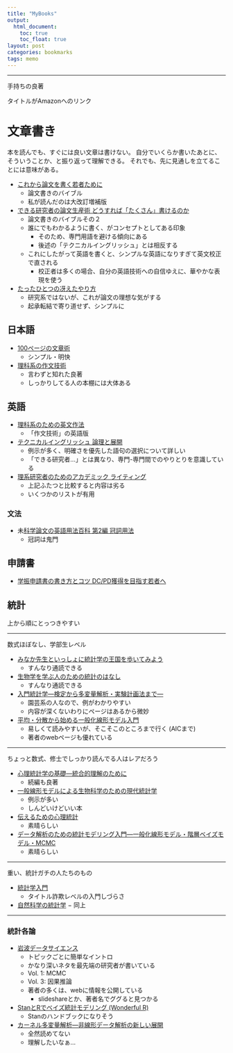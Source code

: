 ```yaml
---
title: "MyBooks"
output:
  html_document:
    toc: true
    toc_float: true
layout: post
categories: bookmarks
tags: memo
---
```


-------

手持ちの良著

タイトルがAmazonへのリンク

# 文章書き

本を読んでも、すぐには良い文章は書けない。
自分でいくらか書いたあとに、そういうことか、と振り返って理解できる。
それでも、先に見通しを立てることには意味がある。

- [これから論文を書く若者ために](https://www.amazon.co.jp/%E3%81%93%E3%82%8C%E3%81%8B%E3%82%89%E8%AB%96%E6%96%87%E3%82%92%E6%9B%B8%E3%81%8F%E8%8B%A5%E8%80%85%E3%81%AE%E3%81%9F%E3%82%81%E3%81%AB-%E7%A9%B6%E6%A5%B5%E3%81%AE%E5%A4%A7%E6%94%B9%E8%A8%82%E7%89%88-%E9%85%92%E4%BA%95-%E8%81%A1%E6%A8%B9/dp/4320005953)
    - 論文書きのバイブル
    - 私が読んだのは大改訂増補版
- [できる研究者の論文生産術 どうすれば「たくさん」書けるのか](https://www.amazon.co.jp/%E3%81%A7%E3%81%8D%E3%82%8B%E7%A0%94%E7%A9%B6%E8%80%85%E3%81%AE%E8%AB%96%E6%96%87%E7%94%9F%E7%94%A3%E8%A1%93-%E3%81%A9%E3%81%86%E3%81%99%E3%82%8C%E3%81%B0%E3%80%8C%E3%81%9F%E3%81%8F%E3%81%95%E3%82%93%E3%80%8D%E6%9B%B8%E3%81%91%E3%82%8B%E3%81%AE%E3%81%8B-KS%E7%A7%91%E5%AD%A6%E4%B8%80%E8%88%AC%E6%9B%B8-%E3%83%9D%E3%83%BC%E3%83%AB-J%E3%83%BB%E3%82%B7%E3%83%AB%E3%83%B4%E3%82%A3%E3%82%A2/dp/4061531530)
    - 論文書きのバイブルその２
    - 誰にでもわかるように書く、がコンセプトとしてある印象
        - そのため、専門用語を避ける傾向にある
        - 後述の「テクニカルイングリッシュ」とは相反する
    - これにしたがって英語を書くと、シンプルな英語になりすぎて英文校正で直される
        - 校正者は多くの場合、自分の英語技術への自信ゆえに、華やかな表現を使う

- [たったひとつの冴えたやり方](https://www.amazon.co.jp/dp/4152089512/ref=dp_ob_title_bk)
    - 研究系ではないが、これが論文の理想な気がする
    - 起承転結で寄り道せず、シンプルに

## 日本語

- [100ページの文章術](https://www.amazon.co.jp/100%E3%83%9A%E3%83%BC%E3%82%B8%E3%81%AE%E6%96%87%E7%AB%A0%E8%A1%93-%EF%BC%8D%E3%82%8F%E3%81%8B%E3%82%8A%E3%82%84%E3%81%99%E3%81%84%E6%96%87%E7%AB%A0%E3%81%AE%E6%9B%B8%E3%81%8D%E6%96%B9%E3%81%AE%E3%81%99%E3%81%B9%E3%81%A6%E3%81%8C%E3%81%93%E3%81%93%E3%81%AB%EF%BC%8D-%E9%85%92%E4%BA%95-%E8%81%A1%E6%A8%B9/dp/4320005856)
    - シンプル・明快
- [理科系の作文技術](https://www.amazon.co.jp/%E7%90%86%E7%A7%91%E7%B3%BB%E3%81%AE%E4%BD%9C%E6%96%87%E6%8A%80%E8%A1%93-%E4%B8%AD%E5%85%AC%E6%96%B0%E6%9B%B8-624-%E6%9C%A8%E4%B8%8B-%E6%98%AF%E9%9B%84/dp/4121006240/ref=sr_1_2?ie=UTF8&qid=1483189329&sr=8-2&keywords=%E7%90%86%E7%A7%91%E7%B3%BB%E3%81%AE%E3%81%9F%E3%82%81%E3%81%AE%E8%8B%B1%E6%96%87%E4%BD%9C%E6%B3%95)
    - 言わずと知れた良著
    - しっかりしてる人の本棚には大体ある

## 英語

- [理科系のための英文作法](https://www.amazon.co.jp/%E7%90%86%E7%A7%91%E7%B3%BB%E3%81%AE%E3%81%9F%E3%82%81%E3%81%AE%E8%8B%B1%E6%96%87%E4%BD%9C%E6%B3%95-%E6%96%87%E7%AB%A0%E3%82%92%E3%81%AA%E3%82%81%E3%82%89%E3%81%8B%E3%81%AB%E3%81%A4%E3%81%AA%E3%81%90%E5%9B%9B%E3%81%A4%E3%81%AE%E6%B3%95%E5%89%87-%E4%B8%AD%E5%85%AC%E6%96%B0%E6%9B%B8-%E6%9D%89%E5%8E%9F-%E5%8E%9A%E5%90%89/dp/412101216X/ref=sr_1_1?ie=UTF8&qid=1483189329&sr=8-1&keywords=%E7%90%86%E7%A7%91%E7%B3%BB%E3%81%AE%E3%81%9F%E3%82%81%E3%81%AE%E8%8B%B1%E6%96%87%E4%BD%9C%E6%B3%95)
    - 「作文技術」の英語版
- [テクニカルイングリッシュ 論理と展開](https://www.amazon.co.jp/%E3%83%86%E3%82%AF%E3%83%8B%E3%82%AB%E3%83%AB%E3%83%BB%E3%82%A4%E3%83%B3%E3%82%B0%E3%83%AA%E3%83%83%E3%82%B7%E3%83%A5%E2%80%95%E8%AB%96%E7%90%86%E3%81%A8%E5%B1%95%E9%96%8B-%E7%AF%A0%E7%94%B0-%E7%BE%A9%E6%98%8E/dp/4523263973)
    - 例示が多く、明確さを優先した語句の選択について詳しい
    - 「できる研究者...」とは異なり、専門-専門間でのやりとりを意識している
- [理系研究者のためのアカデミック ライティング](https://www.amazon.co.jp/%E7%90%86%E7%B3%BB%E7%A0%94%E7%A9%B6%E8%80%85%E3%81%AE%E3%81%9F%E3%82%81%E3%81%AE%E3%82%A2%E3%82%AB%E3%83%87%E3%83%9F%E3%83%83%E3%82%AF-%E3%83%A9%E3%82%A4%E3%83%86%E3%82%A3%E3%83%B3%E3%82%B0-%E3%83%92%E3%83%A9%E3%83%AA%E3%83%BC%E3%83%BB%E3%82%B0%E3%83%A9%E3%82%B9%E3%83%9E%E3%83%B3-%E3%83%87%E3%82%A3%E3%83%BC%E3%83%AB/dp/4489021186)
    - 上記ふたつと比較すると内容は劣る
    - いくつかのリストが有用

### 文法

- 未[科学論文の英語用法百科 第2編 冠詞用法](https://www.amazon.co.jp/%E7%A7%91%E5%AD%A6%E8%AB%96%E6%96%87%E3%81%AE%E8%8B%B1%E8%AA%9E%E7%94%A8%E6%B3%95%E7%99%BE%E7%A7%91-%E7%AC%AC2%E7%B7%A8-%E5%86%A0%E8%A9%9E%E7%94%A8%E6%B3%95-%E3%82%B0%E3%83%AC%E3%83%B3-%E3%83%91%E3%82%B1%E3%83%83%E3%83%88/dp/4814000480)
    - 冠詞は鬼門
  

## 申請書

- [学振申請書の書き方とコツ DC/PD獲得を目指す若者へ](https://www.amazon.co.jp/%E5%AD%A6%E6%8C%AF%E7%94%B3%E8%AB%8B%E6%9B%B8%E3%81%AE%E6%9B%B8%E3%81%8D%E6%96%B9%E3%81%A8%E3%82%B3%E3%83%84-DC-PD%E7%8D%B2%E5%BE%97%E3%82%92%E7%9B%AE%E6%8C%87%E3%81%99%E8%8B%A5%E8%80%85%E3%81%B8-KS%E7%A7%91%E5%AD%A6%E4%B8%80%E8%88%AC%E6%9B%B8-%E5%A4%A7%E4%B8%8A/dp/4061531603)


## 統計

上から順にとっつきやすい

-----

数式ほぼなし、学部生レベル

- [みなか先生といっしょに統計学の王国を歩いてみよう](https://www.amazon.co.jp/%E3%81%BF%E3%81%AA%E3%81%8B%E5%85%88%E7%94%9F%E3%81%A8%E3%81%84%E3%81%A3%E3%81%97%E3%82%87%E3%81%AB-%E7%B5%B1%E8%A8%88%E5%AD%A6%E3%81%AE%E7%8E%8B%E5%9B%BD%E3%82%92%E6%AD%A9%E3%81%84%E3%81%A6%E3%81%BF%E3%82%88%E3%81%86%E3%80%9C%E6%83%85%E5%A0%B1%E3%81%AE%E6%B5%B7%E3%81%A8%E6%8E%A8%E8%AB%96%E3%81%AE%E5%B1%B1%E3%82%92%E8%B6%8A%E3%81%88%E3%82%8B%E7%BF%BC%E3%82%92%E3%82%A2%E3%83%8A%E3%82%BF%E3%81%AB%EF%BC%81-%E4%B8%89%E4%B8%AD-%E4%BF%A1%E5%AE%8F/dp/4758120587)
    - すんなり通読できる
- [生物学を学ぶ人のための統計のはなし](https://www.amazon.co.jp/%E7%94%9F%E7%89%A9%E5%AD%A6%E3%82%92%E5%AD%A6%E3%81%B6%E4%BA%BA%E3%81%AE%E3%81%9F%E3%82%81%E3%81%AE%E7%B5%B1%E8%A8%88%E3%81%AE%E3%81%AF%E3%81%AA%E3%81%97-%E3%81%8D%E3%81%BF%E3%81%AB%E3%82%82%E5%87%BA%E3%81%9B%E3%82%8B%E6%9C%89%E6%84%8F%E5%B7%AE-%E7%B2%95%E8%B0%B7-%E8%8B%B1%E4%B8%80/dp/4829921234/ref=pd_sbs_14_t_1?_encoding=UTF8&psc=1&refRID=P332XS65Q775Y9QX3N93)
    - すんなり通読できる
- [入門統計学—検定から多変量解析・実験計画法まで—](https://www.amazon.co.jp/%E5%85%A5%E9%96%80-%E7%B5%B1%E8%A8%88%E5%AD%A6-%E2%88%92%E6%A4%9C%E5%AE%9A%E3%81%8B%E3%82%89%E5%A4%9A%E5%A4%89%E9%87%8F%E8%A7%A3%E6%9E%90%E3%83%BB%E5%AE%9F%E9%A8%93%E8%A8%88%E7%94%BB%E6%B3%95%E3%81%BE%E3%81%A7%E2%88%92-%E6%A0%97%E5%8E%9F-%E4%BC%B8%E4%B8%80/dp/4274068552)
    - 園芸系の人なので、例がわかりやすい
    - 内容が深くないわりにページはあるから微妙
- [平均・分散から始める一般化線形モデル入門](https://www.amazon.co.jp/%E5%B9%B3%E5%9D%87%E3%83%BB%E5%88%86%E6%95%A3%E3%81%8B%E3%82%89%E5%A7%8B%E3%82%81%E3%82%8B%E4%B8%80%E8%88%AC%E5%8C%96%E7%B7%9A%E5%BD%A2%E3%83%A2%E3%83%87%E3%83%AB%E5%85%A5%E9%96%80-%E9%A6%AC%E5%A0%B4-%E7%9C%9F%E5%93%89/dp/4903814742)
    - 易しくて読みやすいが、そこそこのところまで行く (AICまで)
    - 著者のwebページも優れている

-----

ちょっと数式、修士でしっかり読んでる人はレアだろう

- [心理統計学の基礎―統合的理解のために ](https://www.amazon.co.jp/%E5%BF%83%E7%90%86%E7%B5%B1%E8%A8%88%E5%AD%A6%E3%81%AE%E5%9F%BA%E7%A4%8E-%E7%B5%B1%E5%90%88%E7%9A%84%E7%90%86%E8%A7%A3%E3%81%AE%E3%81%9F%E3%82%81%E3%81%AB-%E6%9C%89%E6%96%90%E9%96%A3%E3%82%A2%E3%83%AB%E3%83%9E-%E5%8D%97%E9%A2%A8%E5%8E%9F-%E6%9C%9D%E5%92%8C/dp/4641121605/ref=sr_1_1?s=books&ie=UTF8&qid=1489632585&sr=1-1&keywords=%E5%8D%97%E9%A2%A8%E5%8E%9F+%E6%9C%9D%E5%92%8C)
    - 続編も良著
- [一般線形モデルによる生物科学のための現代統計学](https://www.amazon.co.jp/%E4%B8%80%E8%88%AC%E7%B7%9A%E5%BD%A2%E3%83%A2%E3%83%87%E3%83%AB%E3%81%AB%E3%82%88%E3%82%8B%E7%94%9F%E7%89%A9%E7%A7%91%E5%AD%A6%E3%81%AE%E3%81%9F%E3%82%81%E3%81%AE%E7%8F%BE%E4%BB%A3%E7%B5%B1%E8%A8%88%E5%AD%A6%E2%80%95%E3%81%82%E3%81%AA%E3%81%9F%E3%81%AE%E5%AE%9F%E9%A8%93%E3%82%92%E3%81%A9%E3%81%AE%E3%82%88%E3%81%86%E3%81%AB%E8%A7%A3%E6%9E%90%E3%81%99%E3%82%8B%E3%81%8B-%E3%82%A2%E3%83%A9%E3%83%B3-%E3%82%B0%E3%83%A9%E3%83%95%E3%82%A7%E3%83%B3/dp/4320056396) 
    - 例示が多い
    - しんどいけどいい本
- [伝えるための心理統計](https://www.amazon.co.jp/%E4%BC%9D%E3%81%88%E3%82%8B%E3%81%9F%E3%82%81%E3%81%AE%E5%BF%83%E7%90%86%E7%B5%B1%E8%A8%88-%E5%8A%B9%E6%9E%9C%E9%87%8F%E3%83%BB%E4%BF%A1%E9%A0%BC%E5%8C%BA%E9%96%93%E3%83%BB%E6%A4%9C%E5%AE%9A%E5%8A%9B-%E5%A4%A7%E4%B9%85%E4%BF%9D%E8%A1%97%E4%BA%9C/dp/4326250720)
    - 素晴らしい
- [データ解析のための統計モデリング入門---一般化線形モデル・階層ベイズモデル・MCMC](https://www.amazon.co.jp/dp/product/400006973X/ref=as_li_tf_tl?camp=247&creative=1211&creativeASIN=400006973X&ie=UTF8&linkCode=as2&tag=bookmeter_book_middle_detail_pc_login-22)
    - 素晴らしい

-----

重い、統計ガチの人たちのもの

- [統計学入門](https://www.amazon.co.jp/%E7%B5%B1%E8%A8%88%E5%AD%A6%E5%85%A5%E9%96%80-%E5%9F%BA%E7%A4%8E%E7%B5%B1%E8%A8%88%E5%AD%A6-%E6%9D%B1%E4%BA%AC%E5%A4%A7%E5%AD%A6%E6%95%99%E9%A4%8A%E5%AD%A6%E9%83%A8%E7%B5%B1%E8%A8%88%E5%AD%A6%E6%95%99%E5%AE%A4/dp/4130420658)
    - タイトル詐欺レベルの入門しづらさ
- [自然科学の統計学](https://www.amazon.co.jp/%E8%87%AA%E7%84%B6%E7%A7%91%E5%AD%A6%E3%81%AE%E7%B5%B1%E8%A8%88%E5%AD%A6-%E5%9F%BA%E7%A4%8E%E7%B5%B1%E8%A8%88%E5%AD%A6-%E6%9D%B1%E4%BA%AC%E5%A4%A7%E5%AD%A6%E6%95%99%E9%A4%8A%E5%AD%A6%E9%83%A8%E7%B5%B1%E8%A8%88%E5%AD%A6%E6%95%99%E5%AE%A4/dp/4130420674/ref=pd_sbs_14_t_2?_encoding=UTF8&psc=1&refRID=WG7P2MX2CFGBFJ9CFVXZ)
    − 同上

-----

### 統計各論

- [岩波データサイエンス](https://sites.google.com/site/iwanamidatascience/)
    - トピックごとに簡単なイントロ
    - かなり深いネタを最先端の研究者が書いている
    - Vol. 1: MCMC
    - Vol. 3: 因果推論
    - 著者の多くは、webに情報を公開している
        - slideshareとか、著者名でググると見つかる
        
- [StanとRでベイズ統計モデリング (Wonderful R)](https://www.amazon.co.jp/dp/product/4320112423/ref=as_li_tf_tl?camp=247&creative=1211&creativeASIN=4320112423&ie=UTF8&linkCode=as2&tag=bookmeter_book_middle_detail_pc_login-22)
    - Stanのハンドブックになりそう
    
- [カーネル多変量解析―非線形データ解析の新しい展開](https://www.amazon.co.jp/%E3%82%AB%E3%83%BC%E3%83%8D%E3%83%AB%E5%A4%9A%E5%A4%89%E9%87%8F%E8%A7%A3%E6%9E%90_%E9%9D%9E%E7%B7%9A%E5%BD%A2%E3%83%87%E3%83%BC%E3%82%BF%E8%A7%A3%E6%9E%90%E3%81%AE%E6%96%B0%E3%81%97%E3%81%84%E5%B1%95%E9%96%8B-%E3%82%B7%E3%83%AA%E3%83%BC%E3%82%BA%E7%A2%BA%E7%8E%87%E3%81%A8%E6%83%85%E5%A0%B1%E3%81%AE%E7%A7%91%E5%AD%A6-%E8%B5%A4%E7%A9%82-%E6%98%AD%E5%A4%AA%E9%83%8E/dp/4000069713/ref=pd_sim_14_5?_encoding=UTF8&psc=1&refRID=WT4J4HHD1N3CMC0E3YCT)
    - 全然読めてない
    - 理解したいなぁ...
    